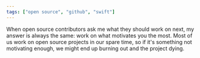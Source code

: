 ```yaml
---
tags: ["open source", "github", "swift"]
---
```


When open source contributors ask me what they should work on next, my answer is always the same: work on what motivates you the most. Most of us work on open source projects in our spare time, so if it's something not motivating enough, we might end up burning out and the project dying.
